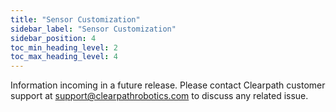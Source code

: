 ---
title: "Sensor Customization"
sidebar_label: "Sensor Customization"
sidebar_position: 4
toc_min_heading_level: 2
toc_max_heading_level: 4
---

Information incoming in a future release. Please contact Clearpath customer support at support@clearpathrobotics.com to discuss any related issue.
